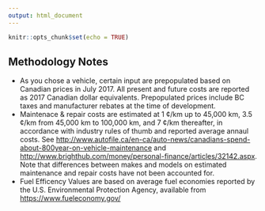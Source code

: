 ```yaml
---
output: html_document
---
```


```r
knitr::opts_chunk$set(echo = TRUE)
```

## Methodology Notes
* As you chose a vehicle, certain input are prepopulated based on Canadian prices in July 2017. All present and future costs are reported as 2017 Canadian dollar equivalents. Prepopulated prices include BC taxes and manufacturer rebates at the time of development.  
* Maintenace & repair costs are estimated at 1 ¢/km up to 45,000 km, 3.5 ¢/km from 45,000 km to 100,000 km, and 7 ¢/km thereafter, in accordance with industry rules of thumb and reported average annaul costs. See <http://www.autofile.ca/en-ca/auto-news/canadians-spend-about-800year-on-vehicle-maintenance> and <http://www.brighthub.com/money/personal-finance/articles/32142.aspx>. Note that differences between makes and models on estimated maintenance and repair costs have not been accounted for. 
* Fuel Efficency Values are based on average fuel economies reported by the U.S. Environmental Protection Agency, available from <https://www.fueleconomy.gov/>


